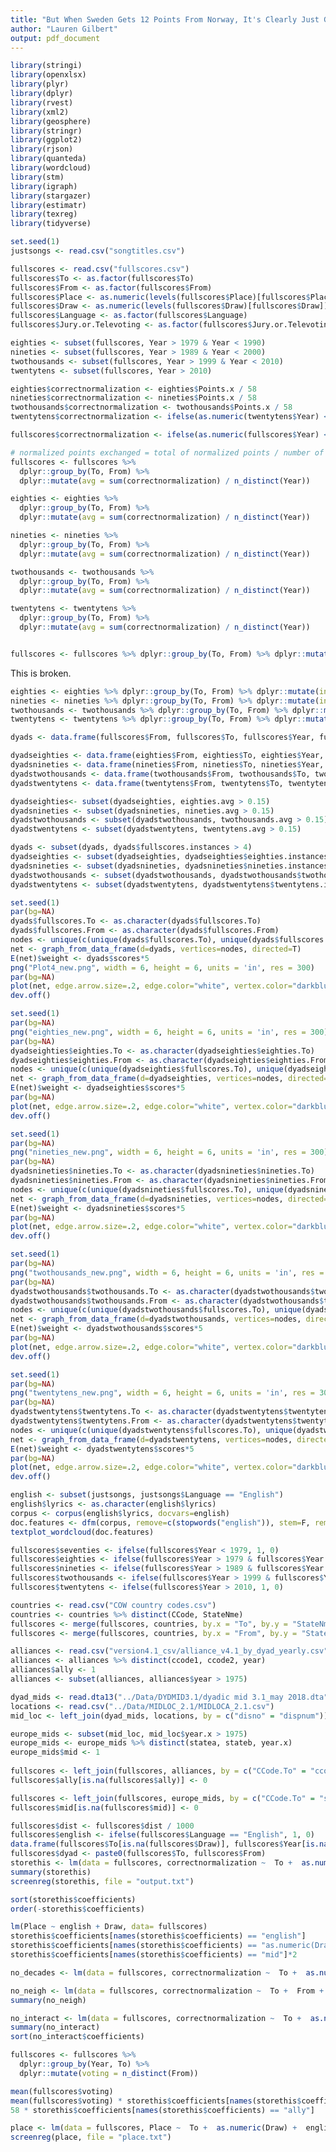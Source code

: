 ```yaml
---
title: "But When Sweden Gets 12 Points From Norway, It's Clearly Just Good Taste: The Determinants of Eurovision Success"
author: "Lauren Gilbert"
output: pdf_document
---
```


```r
library(stringi)
library(openxlsx)
library(plyr)
library(dplyr)
library(rvest)
library(xml2)
library(geosphere)
library(stringr)
library(ggplot2)
library(rjson)
library(quanteda)
library(wordcloud)
library(stm)
library(igraph)
library(stargazer)
library(estimatr)
library(texreg)
library(tidyverse)
```

``` r
set.seed(1)
justsongs <- read.csv("songtitles.csv")

fullscores <- read.csv("fullscores.csv")
fullscores$To <- as.factor(fullscores$To)
fullscores$From <- as.factor(fullscores$From)
fullscores$Place <- as.numeric(levels(fullscores$Place)[fullscores$Place])
fullscores$Draw <- as.numeric(levels(fullscores$Draw)[fullscores$Draw])
fullscores$Language <- as.factor(fullscores$Language)
fullscores$Jury.or.Televoting <- as.factor(fullscores$Jury.or.Televoting)

eighties <- subset(fullscores, Year > 1979 & Year < 1990)
nineties <- subset(fullscores, Year > 1989 & Year < 2000)
twothousands <- subset(fullscores, Year > 1999 & Year < 2010)
twentytens <- subset(fullscores, Year > 2010)

eighties$correctnormalization <- eighties$Points.x / 58
nineties$correctnormalization <- nineties$Points.x / 58
twothousands$correctnormalization <- twothousands$Points.x / 58
twentytens$correctnormalization <- ifelse(as.numeric(twentytens$Year) < 2016, twentytens$Points.x / 58, twentytens$Points.x / 116)

fullscores$correctnormalization <- ifelse(as.numeric(fullscores$Year) < 2016, fullscores$Points.x / 58, fullscores$Points.x / 116)

# normalized points exchanged = total of normalized points / number of years in which this dyad occurs
fullscores <- fullscores %>%
  dplyr::group_by(To, From) %>%
  dplyr::mutate(avg = sum(correctnormalization) / n_distinct(Year))

eighties <- eighties %>%
  dplyr::group_by(To, From) %>%
  dplyr::mutate(avg = sum(correctnormalization) / n_distinct(Year))

nineties <- nineties %>%
  dplyr::group_by(To, From) %>%
  dplyr::mutate(avg = sum(correctnormalization) / n_distinct(Year))

twothousands <- twothousands %>%
  dplyr::group_by(To, From) %>%
  dplyr::mutate(avg = sum(correctnormalization) / n_distinct(Year))

twentytens <- twentytens %>%
  dplyr::group_by(To, From) %>%
  dplyr::mutate(avg = sum(correctnormalization) / n_distinct(Year))


fullscores <- fullscores %>% dplyr::group_by(To, From) %>% dplyr::mutate(instances = n_distinct(Year))
```

This is broken.
``` r
eighties <- eighties %>% dplyr::group_by(To, From) %>% dplyr::mutate(instances = n_distinct(Year))
nineties <- nineties %>% dplyr::group_by(To, From) %>% dplyr::mutate(instances = n_distinct(Year))
twothousands <- twothousands %>% dplyr::group_by(To, From) %>% dplyr::mutate(instances = n_distinct(Year))
twentytens <- twentytens %>% dplyr::group_by(To, From) %>% dplyr::mutate(instances = n_distinct(Year))

dyads <- data.frame(fullscores$From, fullscores$To, fullscores$Year, fullscores$correctnormalization, fullscores$avg, fullscores$instances)

dyadseighties <- data.frame(eighties$From, eighties$To, eighties$Year, eighties$correctnormalization, eighties$avg, eighties$instances)
dyadsnineties <- data.frame(nineties$From, nineties$To, nineties$Year, nineties$correctnormalization, nineties$avg, nineties$instances)
dyadstwothousands <- data.frame(twothousands$From, twothousands$To, twothousands$Year, twothousands$correctnormalization, twothousands$avg, twothousands$instances)
dyadstwentytens <- data.frame(twentytens$From, twentytens$To, twentytens$Year, twentytens$correctnormalization, twentytens$avg, twentytens$instances)

dyadseighties<- subset(dyadseighties, eighties.avg > 0.15)
dyadsnineties <- subset(dyadsnineties, nineties.avg > 0.15)
dyadstwothousands <- subset(dyadstwothousands, twothousands.avg > 0.15)
dyadstwentytens <- subset(dyadstwentytens, twentytens.avg > 0.15)

dyads <- subset(dyads, dyads$fullscores.instances > 4)
dyadseighties <- subset(dyadseighties, dyadseighties$eighties.instances > 1)
dyadsnineties <- subset(dyadsnineties, dyadsnineties$nineties.instances > 1)
dyadstwothousands <- subset(dyadstwothousands, dyadstwothousands$twothousands.instances > 1)
dyadstwentytens <- subset(dyadstwentytens, dyadstwentytens$twentytens.instances > 1)
```

``` r
set.seed(1)
par(bg=NA)
dyads$fullscores.To <- as.character(dyads$fullscores.To)
dyads$fullscores.From <- as.character(dyads$fullscores.From)
nodes <- unique(c(unique(dyads$fullscores.To), unique(dyads$fullscores.From)))
net <- graph_from_data_frame(d=dyads, vertices=nodes, directed=T)
E(net)$weight <- dyads$scores*5
png("Plot4_new.png", width = 6, height = 6, units = 'in', res = 300)
par(bg=NA)
plot(net, edge.arrow.size=.2, edge.color="white", vertex.color="darkblue", vertex.frame.color="#ffffff", vertex.label=V(net)$nodes, vertex.label.color="white", edge.width=E(net)$weight, size = 300, vertex.label.cex = 0.5)
dev.off()
```

``` r
set.seed(1)
par(bg=NA)
png("eighties_new.png", width = 6, height = 6, units = 'in', res = 300)
par(bg=NA)
dyadseighties$eighties.To <- as.character(dyadseighties$eighties.To)
dyadseighties$eighties.From <- as.character(dyadseighties$eighties.From)
nodes <- unique(c(unique(dyadseighties$fullscores.To), unique(dyadseighties$fullscores.From)))
net <- graph_from_data_frame(d=dyadseighties, vertices=nodes, directed=T)
E(net)$weight <- dyadseighties$scores*5
par(bg=NA)
plot(net, edge.arrow.size=.2, edge.color="white", vertex.color="darkblue", vertex.frame.color="#ffffff", vertex.label=V(net)$nodes, vertex.label.color="white", edge.width=E(net)$weight, size = 300, vertex.label.cex = 0.8)
dev.off()
```
``` r
set.seed(1)
par(bg=NA)
png("nineties_new.png", width = 6, height = 6, units = 'in', res = 300)
par(bg=NA)
dyadsnineties$nineties.To <- as.character(dyadsnineties$nineties.To)
dyadsnineties$nineties.From <- as.character(dyadsnineties$nineties.From)
nodes <- unique(c(unique(dyadsnineties$fullscores.To), unique(dyadsnineties$fullscores.From)))
net <- graph_from_data_frame(d=dyadsnineties, vertices=nodes, directed=T)
E(net)$weight <- dyadsnineties$scores*5
par(bg=NA)
plot(net, edge.arrow.size=.2, edge.color="white", vertex.color="darkblue", vertex.frame.color="#ffffff", vertex.label=V(net)$nodes, vertex.label.color="white", edge.width=E(net)$weight, size = 300, vertex.label.cex = 0.8)
dev.off()
```
``` r
set.seed(1)
par(bg=NA)
png("twothousands_new.png", width = 6, height = 6, units = 'in', res = 300)
par(bg=NA)
dyadstwothousands$twothousands.To <- as.character(dyadstwothousands$twothousands.To)
dyadstwothousands$twothousands.From <- as.character(dyadstwothousands$twothousands.From)
nodes <- unique(c(unique(dyadstwothousands$fullscores.To), unique(dyadstwothousands$fullscores.From)))
net <- graph_from_data_frame(d=dyadstwothousands, vertices=nodes, directed=T)
E(net)$weight <- dyadstwothousands$scores*5
par(bg=NA)
plot(net, edge.arrow.size=.2, edge.color="white", vertex.color="darkblue", vertex.frame.color="#ffffff", vertex.label=V(net)$nodes, vertex.label.color="white", edge.width=E(net)$weight, size = 300, vertex.label.cex = 0.8)
dev.off()
```
``` r
set.seed(1)
par(bg=NA)
png("twentytens_new.png", width = 6, height = 6, units = 'in', res = 300)
par(bg=NA)
dyadstwentytens$twentytens.To <- as.character(dyadstwentytens$twentytens.To)
dyadstwentytens$twentytens.From <- as.character(dyadstwentytens$twentytens.From)
nodes <- unique(c(unique(dyadstwentytens$fullscores.To), unique(dyadstwentytens$fullscores.From)))
net <- graph_from_data_frame(d=dyadstwentytens, vertices=nodes, directed=T)
E(net)$weight <- dyadstwentytens$scores*5
par(bg=NA)
plot(net, edge.arrow.size=.2, edge.color="white", vertex.color="darkblue", vertex.frame.color="#ffffff", vertex.label=V(net)$nodes, vertex.label.color="white", edge.width=E(net)$weight, size = 300, vertex.label.cex = 0.8)
dev.off()
```


``` r
english <- subset(justsongs, justsongs$Language == "English")
english$lyrics <- as.character(english$lyrics)
corpus <- corpus(english$lyrics, docvars=english)
doc.features <- dfm(corpus, remove=c(stopwords("english")), stem=F, remove_punct=T)
textplot_wordcloud(doc.features)
```

``` r
fullscores$seventies <- ifelse(fullscores$Year < 1979, 1, 0)
fullscores$eighties <- ifelse(fullscores$Year > 1979 & fullscores$Year < 1990, 1, 0)
fullscores$nineties <- ifelse(fullscores$Year > 1989 & fullscores$Year < 2000, 1, 0)
fullscores$twothousands <- ifelse(fullscores$Year > 1999 & fullscores$Year < 2010, 1, 0)
fullscores$twentytens <- ifelse(fullscores$Year > 2010, 1, 0)
```

``` r
countries <- read.csv("COW country codes.csv")
countries <- countries %>% distinct(CCode, StateNme)
fullscores <- merge(fullscores, countries, by.x = "To", by.y = "StateNme")
fullscores <- merge(fullscores, countries, by.x = "From", by.y = "StateNme", suffixes = c(".To", ".From"))

alliances <- read.csv("version4.1_csv/alliance_v4.1_by_dyad_yearly.csv")
alliances <- alliances %>% distinct(ccode1, ccode2, year)
alliances$ally <- 1
alliances <- subset(alliances, alliances$year > 1975)

dyad_mids <- read.dta13("../Data/DYDMID3.1/dyadic mid 3.1_may 2018.dta")
locations <- read.csv("../Data/MIDLOC_2.1/MIDLOCA_2.1.csv")
mid_loc <- left_join(dyad_mids, locations, by = c("disno" = "dispnum"))

europe_mids <- subset(mid_loc, mid_loc$year.x > 1975)
europe_mids <- europe_mids %>% distinct(statea, stateb, year.x)
europe_mids$mid <- 1
  
fullscores <- left_join(fullscores, alliances, by = c("CCode.To" = "ccode1", "CCode.From" = "ccode2", "Year" = "year"))
fullscores$ally[is.na(fullscores$ally)] <- 0

fullscores <- left_join(fullscores, europe_mids, by = c("CCode.To" = "statea", "CCode.From" = "stateb", "Year" = "year.x"))
fullscores$mid[is.na(fullscores$mid)] <- 0
```

``` r
fullscores$dist <- fullscores$dist / 1000
fullscores$english <- ifelse(fullscores$Language == "English", 1, 0)
data.frame(fullscores$To[is.na(fullscores$Draw)], fullscores$Year[is.na(fullscores$Draw)])
fullscores$dyad <- paste0(fullscores$To, fullscores$From)
storethis <- lm(data = fullscores, correctnormalization ~  To +  as.numeric(Draw) +  english + To*From + Year +  dist + neighbor + seventies * To + eighties * To + nineties * To + twothousands * To + twentytens * To + ally + mid)
summary(storethis)
screenreg(storethis, file = "output.txt")
```

``` r
sort(storethis$coefficients)
order(-storethis$coefficients)
```

``` r
lm(Place ~ english + Draw, data= fullscores)
storethis$coefficients[names(storethis$coefficients) == "english"]
storethis$coefficients[names(storethis$coefficients) == "as.numeric(Draw)"]*26
storethis$coefficients[names(storethis$coefficients) == "mid"]*2
```

``` r
no_decades <- lm(data = fullscores, correctnormalization ~  To +  as.numeric(Draw) +  english + To*From + Year +  dist + neighbor)

no_neigh <- lm(data = fullscores, correctnormalization ~  To +  From + To*From + Year)
summary(no_neigh)

no_interact <- lm(data = fullscores, correctnormalization ~  To +  as.numeric(Draw) +  english + Year +  dist + neighbor)
summary(no_interact)
sort(no_interact$coefficients)
```

``` r
fullscores <- fullscores %>%
  dplyr::group_by(Year, To) %>%
  dplyr::mutate(voting = n_distinct(From))

mean(fullscores$voting)
mean(fullscores$voting) * storethis$coefficients[names(storethis$coefficients) == "english"] * 58
58 * storethis$coefficients[names(storethis$coefficients) == "ally"]
```

``` r
place <- lm(data = fullscores, Place ~  To +  as.numeric(Draw) +  english + To*From + Year +  dist + neighbor + seventies * To + eighties * To + nineties * To + twothousands * To + twentytens * To + ally)
screenreg(place, file = "place.txt")
```